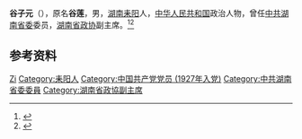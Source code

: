 '''谷子元'''（{{bd|1907年||2002年|11月18日}}），原名'''谷莲'''，男，[[湖南|湖南]][[耒阳|耒阳]]人，[[中华人民共和国|中华人民共和国]]政治人物，曾任[[中共湖南省委|中共湖南省委]]委员，[[湖南省政协|湖南省政协]]副主席。<ref>{{Cite book|title=湖南大辞典|author=禹舜主编; 朱益民, 姚洪波, 易延绶等副主编|publisher=新华出版社|year=1995|isbn=|location=北京|pages=}}</ref><ref>{{Cite book|title=湖南百科全书|author=禹舜主编; 洪期钧副主编|publisher=岳麓书社|year=1999|isbn=|location=长沙|pages=}}</ref>

== 参考资料 ==
{{reflist}}

{{中国人物小作品}}

{{Authority control}}
{{DEFAULTSORT:Gu谷}}
[[Category:谷姓|Zi]]
[[Category:耒阳人|Category:耒阳人]]
[[Category:中国共产党党员_(1927年入党)|Category:中国共产党党员 (1927年入党)]]
[[Category:中共湖南省委委員|Category:中共湖南省委委員]]
[[Category:湖南省政協副主席|Category:湖南省政協副主席]]